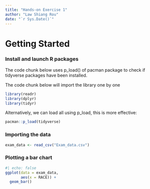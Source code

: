 ```yaml
---
title: "Hands-on Exercise 1"
author: "Law Shiang Rou"
date: "`r Sys.Date()`"
---
```


# **Getting Started**

### **Install and launch R packages**

The code chunk below uses p_load() of pacman package to check if tidyverse packages have been installed.


The code chunk below will import the library one by one
```r
library(readr)
library(dplyr)
library(tidyr)
```

Alternatively, we can load all using p_load, this is more effective:
```r
pacman::p_load(tidyverse)
```

### **Importing the data**

```r
exam_data <- read_csv("Exam_data.csv")
```

### **Plotting a bar chart**

```r
#| echo: false
ggplot(data = exam_data,
       aes(x = RACE)) +
  geom_bar()
```
